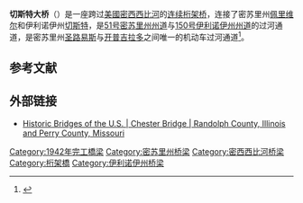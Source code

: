 '''切斯特大桥'''（{{lang-en|Chester Bridge}}）是一座跨过[[美國|美國]][[密西西比河|密西西比河]]的[[连续桁架桥|连续桁架桥]]，连接了密苏里州[[佩里维尔_(密苏里州)|佩里维尔]]和伊利诺伊州[[切斯特_(伊利诺伊州)|切斯特]]，是[[51号密苏里州州道|51号密苏里州州道]]与[[150号伊利诺伊州州道|150号伊利诺伊州州道]]的过河通道，是密苏里州[[圣路易斯_(密苏里州)|圣路易斯]]与[[开普吉拉多|开普吉拉多]]之间唯一的机动车过河通道<ref>{{Cite web|title = City of Chester, Illinois|url = http://www.chesterill.com/recreation/historical-sites/chester-bridge/|accessdate = 2015-07-08}}</ref>。

== 参考文献 ==
{{Reflist}}

== 外部链接 ==
* [http://bridgehunter.com/il/randolph/chester/ Historic Bridges of the U.S. | Chester Bridge | Randolph County, Illinois and Perry County, Missouri]{{Wayback|url=http://bridgehunter.com/il/randolph/chester/ |date=20070227175118 }}
[[Category:1942年完工橋梁|Category:1942年完工橋梁]]
[[Category:密苏里州桥梁|Category:密苏里州桥梁]]
[[Category:密西西比河桥梁|Category:密西西比河桥梁]]
[[Category:桁架橋|Category:桁架橋]]
[[Category:伊利诺伊州桥梁|Category:伊利诺伊州桥梁]]